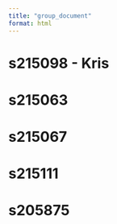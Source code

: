 ```yaml
---
title: "group_document"
format: html
---
```


# s215098 - Kris

# s215063

# s215067

# s215111

# s205875

